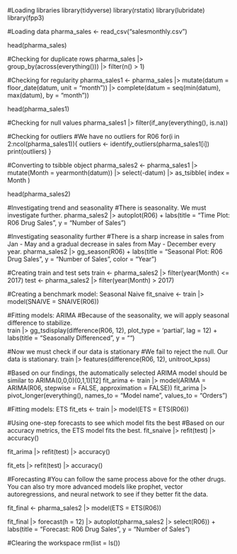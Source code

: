 #Loading libraries
library(tidyverse)
library(rstatix)
library(lubridate)
library(fpp3)

#Loading data 
pharma_sales <- read_csv("salesmonthly.csv")

head(pharma_sales)

#Checking for duplicate rows
pharma_sales |> 
  group_by(across(everything())) |> 
  filter(n() > 1)

#Checking for regularity
pharma_sales1 <- pharma_sales |> 
  mutate(datum = floor_date(datum, unit = "month")) |> 
  complete(datum = seq(min(datum), max(datum), by = "month"))

head(pharma_sales1)

#Checking for null values
pharma_sales1 |> 
  filter(if_any(everything(), is.na))

#Checking for outliers
#We have no outliers for R06
for(i in 2:ncol(pharma_sales1)){
  outliers <- identify_outliers(pharma_sales1[i])
  print(outliers)
}

#Converting to tsibble object
pharma_sales2 <- pharma_sales1 |>
  mutate(Month = yearmonth(datum)) |> 
  select(-datum) |> 
  as_tsibble(
    index = Month
  )

head(pharma_sales2)

#Investigating trend and seasonality
#There is seasonality. We must investigate further.
pharma_sales2 |> 
  autoplot(R06) +
  labs(title = "Time Plot: R06 Drug Sales", y = "Number of Sales")

#Investigating seasonality further
#There is a sharp increase in sales from Jan - May and a gradual decrease in sales from May - December every year.
pharma_sales2 |> 
gg_season(R06) + 
  labs(title = "Seasonal Plot: R06 Drug Sales", y = "Number of Sales", color = "Year")

#Creating train and test sets
train <- pharma_sales2 |> filter(year(Month) <= 2017)
test <- pharma_sales2 |> filter(year(Month) > 2017)

#Creating a benchmark model: Seasonal Naive
fit_snaive <- train |> 
  model(SNAIVE = SNAIVE(R06))

#Fitting models: ARIMA
#Because of the seasonality, we will apply seasonal difference to stabilize.  
train |>
  gg_tsdisplay(difference(R06, 12), plot_type = 'partial', lag = 12) +
  labs(title = "Seasonally Differenced", y = "")

#Now we must check if our data is stationary
#We fail to reject the null. Our data is stationary.
train |> features(difference(R06, 12), unitroot_kpss) 

#Based on our findings, the automatically selected ARIMA model should be similar to ARIMA(0,0,0)(0,1,1)[12] 
fit_arima <- train |> 
  model(ARIMA = ARIMA(R06, stepwise = FALSE, approximation = FALSE))
fit_arima |> pivot_longer(everything(), names_to = "Model name", values_to = "Orders")

#Fitting models: ETS
fit_ets <- train |> 
  model(ETS = ETS(R06))

#Using one-step forecasts to see which model fits the best
#Based on our accuracy metrics, the ETS model fits the best.
fit_snaive |> 
  refit(test) |>
  accuracy()

fit_arima |>
  refit(test) |>
  accuracy()

fit_ets |>
  refit(test) |>
  accuracy()

#Forecasting
#You can follow the same process above for the other drugs. You can also try more advanced models like prophet, vector autoregressions, and neural network to see if they better fit the data. 

fit_final <- pharma_sales2 |> 
  model(ETS = ETS(R06))

fit_final |>
  forecast(h = 12) |>
  autoplot(pharma_sales2 |> select(R06)) +
  labs(title = "Forecast: R06 Drug Sales", y = "Number of Sales")

#Clearing the workspace
rm(list = ls())
